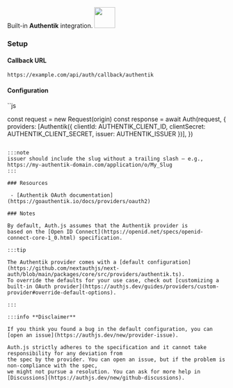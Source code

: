 <div
  style={{
    backgroundColor: "#fd4b2d",
    display: "flex",
    justifyContent: "space-between",
    color: "#fff",
    padding: 16,
  }}
>
  <span>
    Built-in <b>Authentik</b> integration.
  </span>
  <a href="https://goauthentik.io/">
    <img
      style={{ display: "block" }}
      src="/img/providers/authentik.svg"
      height="48"
      width="48"
    />
  </a>
</div>

### Setup

#### Callback URL

```
https://example.com/api/auth/callback/authentik
```

#### Configuration

``js

const request = new Request(origin)
const response = await Auth(request, {
providers: [Authentik({ clientId: AUTHENTIK_CLIENT_ID, clientSecret: AUTHENTIK_CLIENT_SECRET, issuer: AUTHENTIK_ISSUER })],
})

```

:::note
issuer should include the slug without a trailing slash – e.g., https://my-authentik-domain.com/application/o/My_Slug
:::

### Resources

 - [Authentik OAuth documentation](https://goauthentik.io/docs/providers/oauth2)

### Notes

By default, Auth.js assumes that the Authentik provider is
based on the [Open ID Connect](https://openid.net/specs/openid-connect-core-1_0.html) specification.

:::tip

The Authentik provider comes with a [default configuration](https://github.com/nextauthjs/next-auth/blob/main/packages/core/src/providers/authentik.ts).
To override the defaults for your use case, check out [customizing a built-in OAuth provider](https://authjs.dev/guides/providers/custom-provider#override-default-options).

:::

:::info **Disclaimer**

If you think you found a bug in the default configuration, you can [open an issue](https://authjs.dev/new/provider-issue).

Auth.js strictly adheres to the specification and it cannot take responsibility for any deviation from
the spec by the provider. You can open an issue, but if the problem is non-compliance with the spec,
we might not pursue a resolution. You can ask for more help in [Discussions](https://authjs.dev/new/github-discussions).
```
